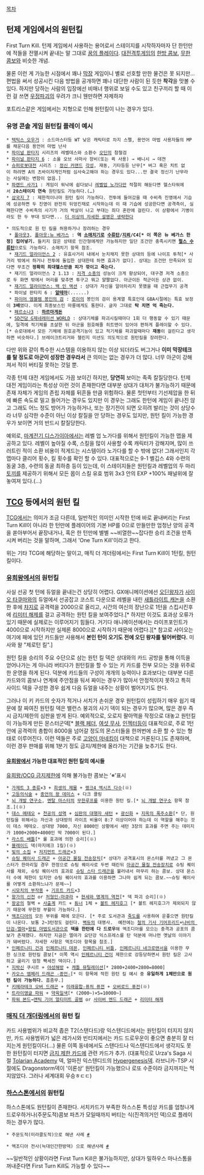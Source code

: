 [[목차]]

== 턴제 게임에서의 원턴킬 ==
First Turn Kill. 턴제 게임에서 사용하는 용어로서 스테이지를 시작하자마자 단 한턴만에 적들을 전멸시켜 끝내는 말 그대로 [[꿈의 플레이]]다. [[대전격투게임]]의 [[한방 콤보]], [[무한 콤보]]와 비슷한 개념.

물론 이런 게 가능한 시점에서 꽤나 [[막장]] 게임이니 별로 선호할 만한 물건은 못 되지만...편법을 써서 성공시킨 다음 방법을 공개하면 꽤나 대단한 사람이 된 듯한 '''착각'''을 맛볼 수 있다. 하지만 당하는 사람의 입장에선 비매너 행위로 보일 수도 있고 친구끼리 할 때 이런 걸 쓰면 [[우정파괴]]의 우려가 크니 웬만하면 자제하자

포트리스같은 게임에서는 지형으로 인해 원턴킬이 나는 경우가 있다.

=== 유명 콘솔 게임 원턴킬 플레이 예시 ===
 * [[택틱스 오우거]] : 소드마스터등 WT 낮은 캐릭터로 차지 스펠, 용언어 마법 사용자들의 MP를 채운다음 용언어 마법 난사
 * [[파이널 판타지]] 시리즈의 레벨데스와 소환수 [[오딘]]의 참철검
 * [[파이널 판타지 6]] : 소울 오브 사마사 장비(또는 퀵 사용) → 배니시 → 데젼
 * [[슈퍼로봇대전]] 시리즈 : [[정신 커맨드]] [[각성]], 재동, 기타등등 난무[* 버그 혹은 치트 없이 하려면 A의 츠바이저게인처럼 심사숙고해야 하는 경우도 있다...만 결국 정신기 난무라는 사실에는 변함이 없음.] 
 * [[파랜드 사가1]] : 게임이 워낙에 쉽다보니 [[레벨업 노가다]]만 적절히 해둔다면 헬스타워에서 '''20스테이지 연속''' 원턴킬도 가능하다.(…)
 * [[삼국지 7]] : 제한적이나마 원턴 킬이 가능하다. 전투에 들어갔을 때 수비측 진영에서 기습에 성공하면 두 진영이 완전히 뒤엉킨채로 시작하는데 이 때 기습에 성공한다면 공격측이, 실패한다면 수비측의 사기가 거의 박살이 나고 부대는 죄다 혼란에 걸린다. 이 상황에서 기병이라도 한 두 부대 있다면... [[더 이상의 자세한 설명은 생략한다]] 

 * 의도적으로 원 턴 킬을 허용하거나 장려하는 경우
  * [[폴아웃3]], [[폴아웃:뉴 베가스]] : '''역 [[소매치기]]로 [[수류탄]]/[[지뢰]]/C4[* 이 쪽은 뉴 베가스 한정] 집어넣기.''' 들키지 않은 상태로 인간형에게만 가능하지만 일단 조건만 충족시키면 '''[[펄스 수류탄]]'''으로도 가능하다. 소매치기 항목 참조.
  * [[재기드 얼라이언스 2]] : 유효사거리 내에서 눈치채지 못한 상대의 등에 나이프 투척[* 사거리 밖에서 하거나 전투에 돌입한 상대한테 하면 효과가 없다]. 상대는 조건만 만족되어 있다면 무조건 '''정확히 최대헬스만큼 피가 깎이고 죽는다.'''
  * 재기드 얼라이언스 2 1.13 : [[저격 소총]]의 성능이 크게 향상되어, 대구경 저격 소총으로 두 화면 밖에서 머리를 맞추면 투구고 뭐고 얄짤없다. 아군이든 적군이든 상관 없이.
  * [[재기드 얼라이언스: 백 인 액션]] : 상대가 자신을 알아차리지 못했을 때 근접무기 공격
  * 파이널 판타지 6 : '''[[알테마]]'''(......)
  * [[파이어 엠블렘 봉인의 검]] : [[로이]]의 봉인의 검이 용계열 특효인데 GBA시절에는 특효 보정이 '''3배'''였다. 이게 최종보스인 마룡에게도 통한다. 글자 그대로 '''탁 치면 억 죽는다.''' 
  * [[페르소나3]] : '''[[하르마게돈]]'''
  * [[SD건담 G제네레이션 WORLD]] : 상대기체를 파괴시킬때마다 1회 더 행동할 수 있기 때문에, 일격에 적기체를 초살한 뒤 아군을 원호해줄 히트맨이 있어야 편하게 플레이할 수 있다.[* 슈로대에서 모든 기체에 원호공격기능이 있고 적기체를 파괴할때마다 '''재동'''이 걸린다고 생각하면 비슷하다.] 브레이크트리거와 챌린지 미션도 의도적으로 원턴킬을 장려한다.

다만 위와 같이 특수한 시스템을 이용하지 않는 이상 되더라도 버그거나 '''이미 막장테크를 탈 정도로 아군이 성장한 경우라서''' 큰 의미는 없는 경우가 더 많다. 너무 아군이 강해져서 적이 버티질 못하는 것일 뿐.

각종 턴제 대전 게임에서도 가끔 보이긴 하지만, '''당연히''' 보이는 족족 칼질당한다. 턴제 대전 게임이라는 특성상 이런 것이 존재한다면 대부분 상대가 대처가 불가능하기 때문에 존재 자체가 게임의 존립 자체를 뒤흔들 만큼 위험하다. 물론 첫턴부터 기선제압을 한 뒤에 빠른 속도로 밀고 들어가는 경우도 있지만 이 경우는 그래도 한턴에 게임이 끝나진 않고 그래도 어느 정도 방어가 가능하거나, 또는 장기전이 되면 오히려 발리는 것이 상당수라 너무 심각한 수준이 아닌 이상 칼질을 안 당하는 경우도 있지만, 원턴 킬이 가능한 경우가 보이면 거의 반드시 칼질당한다. 

예외로, [[마계전기 디스가이아]]에서는 레벨 업 노가다를 위해서 원턴킬이 가능한 맵을 제공하고 있다. 레벨이 높아질 수록, 스킬을 많이 사용할 수록 캐릭터가 강해지며, 많이 쓰러트린 적이 소환 비용이 적게드는 시스템이라 노가다를 할 수 밖에 없다! 그래서인지 각 맵마다 클리어 횟수, 킬 횟수를 확인 할 수 있다. 대표적으로는 9-1 벨깁스 4와 수련의 동굴 3층, 수련의 동굴 최하층 등이 있는데, 이 스테이지들은 원턴킬과 레벨업의 두 마리 [[토끼]]를 제공하기 위해서 모든 몹이 스킬 유효 범위 3x3 안의 EXP +100% 패널위에 잘 놓여져 있다.(…)


== [[TCG]] 등에서의 원턴 킬 ==
[[TCG]]에서는 의미가 조금 다른데, 일반적인 의미인 시작한 턴에 바로 끝내버리는 First Turn Kill이 아니라 한 턴만에 플레이어의 기본 HP를 0으로 만들만한 엄청난 양의 공격을 쏟아부어서 끝장내거나, 혹은 한 턴만에 별별 ~~비열한~~잡다한 승리 조건을 만족시켜 버리는 것을 말하며, 그래서 'One Turn Kill'이라고 한다.

위는 기타 TCG에 해당하는 말이고, 매직 더 개더링에서는 First Turn Kill이 1턴킬, 원턴킬이다.

=== [[유희왕]]에서의 원턴킬 ===
사실 선공 첫 턴에 듀얼을 끝내는건 상당히 어렵다. GX애니메이션에선 [[오딘]]왕자가 [[사이오 타쿠마]]와의 듀얼에서 선공잡고 코스트 다운으로 레벨을 내린 [[새틀라이트 캐논]]을 소환한 후에 [[챠지]]로 공격력을 2000으로 올리고, 시간의 여신의 장난으로 1턴을 스킵시킨후에 [[리미터 해제]]를 걸고 공격하는 원턴 킬을 보여주었다.[* 하지만 이것도 효과상 오류가 있기 때문에 실제로는 이루어지기 힘들다. 거기다 애니메이션에서는 라이프포인트가 4000으로 시작하지만 실제론 8000으로 시작하기 때문에 어렵다.][* 참고로 사이오는 여기에 패에 있던 카드들만 사용해서 '''본인 턴이 오기도 전에 오딘 왕자를 털어버렸다.''' 미사와 왈 "제로턴 킬".]

원턴 킬을 승리의 주요 수단으로 삼는 원턴 킬 덱은 상대와의 카드 공방을 통해 이득을 얻어나가는 게 아니라 버티다가 원턴킬을 할 수 있는 키 카드를 전부 모으는 것을 위주로 한 운영을 하게 된다. 덕분에 카드들의 구성이 개개의 능력이나 효과보다는 대부분 다른 카드와의 콤보나 연계에 주안점을 둬서 짜이는 경우가 많아서 안정적이지 못하고 특히 사이드 덱을 구성한 경우 쉽게 다음 듀얼을 내주는 상황이 벌어지기도 한다.

그러나 이 키 카드의 숫자가 적거나 서치가 손쉬운 경우 원턴킬이 성립하기 매우 쉽기 때문에 잘 짜여진 원턴킬 덱은 밸런스 붕괴의 사기 덱이 되는 경우가 많으며, 많은 경우 즉시 금지/제한의 심판을 받게 된다. 예외적으로, 오로지 팔아먹을 작정으로 대놓고 원턴킬이 가능하게 만든 몬스터군덱[* [[블랙 페더]], [[여섯 무사]], [[인젝터]]등이 대표적으로, 주로 1턴 안에 공격력의 총합이 8000을 넘어갈 정도의 몬스터들을 한꺼번에 소환 할 수 있는 형태로 이루어진다. 이런 덱들은 주로 [[고양이 마네킹]]이 대책으로 거론된다.]도 존재하며, 이런 경우 판매를 위해 1분기 정도 금지/제한에 올라가는 기간을 늦추기도 한다.

==== [[유희왕]]에서 가능한 대표적인 원턴 킬의 예시들 ====
[[유희왕/OCG 금지제한]]에 의해 불가능한 콤보는 '※'표시
 * [[가제트(유희왕)|가제트 3 종류]]×3 + [[희생의 제물]] + [[엑시즈 소환|랭크4 엑시즈 다수]](※)
 * [[고등의식술]] + [[종언의 왕 데미스]] + 다크 콜링
 * [[뇌 개발 연구소]], [[멘탈 마스터]]의 [[무한루프]]를 이용한 원턴 킬.[* [[뇌 개발 연구소]] 항목 참조.](※)
 * [[데스 메테오]] + [[천공의 성역]] + [[대행자|심판의 대행자 새턴]] + [[광신화]] + [[지옥의 폭주소환]][* 단, 원턴킬을 위해서는 자신과 상대방의 라이프 비율이 8:7 이상이어야 하는데 이 역할을 해주는 것이 데스 메테오. 상대방 7000, 자신 8000인 상황에서 새턴 3장의 효과를 주면 주는 데미지가 1000+2000+4000인 딱 7000이 된다.]
 * [[라스트 배틀]][* 룰 효과에 의한 승리](※)
 * [[블레이드]] 덱(마지에크 1킬)(※)
 * [[빛의 소집]] + [[저지먼트 드래곤]]×3
 * [[슈팅 퀘이사 드래곤]] + [[아공간 물질 전송장치]][* 상대가 공격표시의 몬스터를 꺼냈고 그 몬스터가 한마리일 경우 한정으로 슈팅 퀘이사로 두번 때린뒤 [[아공간 물질 전송장치]]로 슈팅 퀘이사를 제외, 슈팅 퀘이사의 효과로 [[슈팅 스타 드래곤]]을 불러내서 마무리 하는 콤보. 상대 몬스터 수에 제한이 있지만 슈팅 퀘이사의 효과를 이용하면 그나마 쉽게 되는 콤보.~~슈팅 퀘이사를 어떻게 소환하느냐가 문제~~]
 * [[시모치의 부작용]] + [[기프트 카드]]×3
 * [[왕가의 신전]] or [[처형인-마큐라]] + [[현세와 명계의 역전]][* 덱 파괴 승리](※)
 * [[왕궁(유희왕)|왕궁]]의 철벽 + [[사출]]계 카드 + [[튜너]] 1체 + [[볼트 헤지호그]] [* 볼트 헤지호그가 제외되지 않기 때문에 무한정 부활이 가능하다.]
 * [[엑조디아]]의 모든 부위를 패에 모은다. [* 주로 도서관과 [[죽도]]를 사용하여 운좋으면 원턴킬이 나온다. 보통 2~3턴정도 걸린다. [[벽듀]]의 대명사.  예전에는 [[철의 기사 기어프리드]]+[[나비의 단검-엘마]]+[[왕립 마법도서관]]으로 '''덱을 한턴에 다 드로우'''해 엑조디아를 모으는 충격과 공포의 콤보가 존재했다. 하지만 지금은 엘마가 요단강 익스프레스를 탄 덕분에 머나먼 옛날의 이야기가 돼버렸다. 자세한 사항은 엑조디아 항목을 참조.]
 * [[인페르니티 건]]과 [[인페르니티 데몬]], [[인페르니티#s-4.1.3|인페르니티 비틀]], [[인페르니티 네크로맨서]]을 이용한 무한 싱크로 원턴킬 콤보[* 이쪽 역시 [[인페르니티 건]]이 제한으로 강등당하면서 원턴 킬은 고사하고 굴리기 엄청 빡세진 덱이다.]
 * [[지박신]] 쿠시르 + [[야성해방]] + [[캐틀 뮤틸레이션]][* 2800+2400+2800=8000]
 * [[카오스 엠페러 드래곤 -종언-]][* 이 항목에 적힌 원턴 킬 예시 중 '''유일하게 1체만으로 원턴 킬이 가능하다.''' 흠좀무.]
 * [[사이버|키메라테크 오버 드래곤]] + [[미래융합-퓨처 퓨전]] + [[오버로드 퓨전]](※)
 * [[트라이앵글 파워]] + [[약육일색]][* (2000~)×5=10000~]
 * [[파워 본드]]→[[앤틱 기어 얼티미트 골렘]] or [[사이버 엔드 드래곤]] + [[리미터 해제]]

=== [[매직 더 개더링]]에서의 원턴 킬 ===
카드 사용범위가 비교적 좁은 T2(스탠다드)랑 익스텐디드에서는 원턴킬이 터지지 않지만, 카드 사용범위가 넓은 레가시와 빈티지에서는 카드 드로우운이 좋으면 충분히 잘 터지는게 원턴킬이다(...) 물론 이쪽 동네에서도 스탠다드나 익스텐디드에서 생각지도 못한 원턴킬이 터지면 [[금지 제한 카드]]에 관련 카드가 추가. (대표적으로 Urza's Saga 시절 [[Tolarian Academy]] 덱, 얼마전 익스텐디드의 [[Hypergenesis]]덱. 라브니카-TSP 시절에도 Dragonstorm덱이 '이론상' 원턴킬이 가능했으나 로또 수준이라 금지까지는 먹지않았다. 그러나 세계대회 우승ㅎㄷㄷ)

=== [[하스스톤]]에서의 원턴킬 ===
하스스톤에도 원턴킬이 존재한다. 서치카드가 부족한 하스스톤 특성상 카드를 엄청나게 드로우하거나(주문도적)콤보 파츠가 모일때까지 버티는 식(진격의거인 덱)으로 플레이하는 경우가 많다.
 * 주문도적(미라클도적)으로 해낸 사례 [http://www.youtube.com/watch?v=wOAzNc154Ww #]

 * 엑조디아 전사(늑대인간한방덱) 으로 해낸사례 [http://www.youtube.com/watch?v=MIsVtjKAK_g #]

~~일반적인 상황이라면 First Turn Kill은 불가능하지만, 상대가 밀하우스 마나스톰을 꺼내준다면 First Turn Kill도 가능할 수 있다~~
